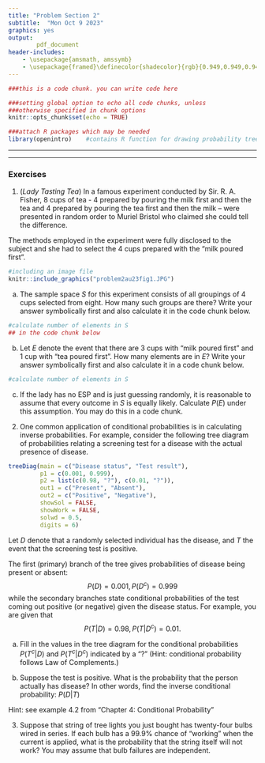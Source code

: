 ```yaml
---
title: "Problem Section 2"
subtitle:  "Mon Oct 9 2023"
graphics: yes
output: 
        pdf_document
header-includes:
    - \usepackage{amsmath, amssymb}
    - \usepackage{framed}\definecolor{shadecolor}{rgb}{0.949,0.949,0.949}
---
```


```r
###this is a code chunk. you can write code here

###setting global option to echo all code chunks, unless
###otherwise specified in chunk options
knitr::opts_chunk$set(echo = TRUE)

###attach R packages which may be needed
library(openintro)    #contains R function for drawing probability tree

```


* * * 
\begin{shaded}

\textbf{Learning Outcomes}

The problems are designed to build conceptual understanding and problem-solving skills. The emphasis is on learning to find, evaluate and build confidence.
The specific tasks include: 

   - Enumerate and count
   
   - Apply Bayes' rule
   
   - Calculate probabilities for independent events
  
   - Back up and support work with relevant explanations


\end{shaded}

* * *

### Exercises 

1.  (*Lady Tasting Tea*) In a famous experiment conducted by Sir. R. A. Fisher, 8 cups of tea - 4 prepared by pouring the milk first and then the tea and 4 prepared by pouring the tea first and then the milk -- were  presented in random order to Muriel Bristol who claimed she could tell the difference. 

The methods employed in the experiment were fully disclosed to the subject and she had to select the 4 cups prepared with the "milk poured first". 


```r
#including an image file
knitr::include_graphics("problem2au23fig1.JPG")
```

  
  a. The sample space $S$ for this experiment consists of all groupings of 4 cups selected from eight. How many such groups are there? Write your answer symbolically first and also calculate it in the code chunk below.
  
```r
#calculate number of elements in S
## in the code chunk below

```
  
  b. Let $E$ denote the event that there are 3 cups with "milk poured first" and 1 cup with "tea poured first". How many elements are in $E$? Write your answer symbolically first and also calculate it in a code chunk below.
  
```r
#calculate number of elements in S

```

 c. If the lady has no ESP and is just guessing randomly, it is reasonable to assume that every outcome in $S$ is equally likely. Calculate $P(E)$ under this assumption. You may do this in a code chunk.



2. One common application of conditional probabilities is in calculating inverse probabilities. For example,
consider the following tree diagram of probabilities relating a screening test for a disease with the actual presence of disease. 


```r

treeDiag(main = c("Disease status", "Test result"),
         p1 = c(0.001, 0.999),
         p2 = list(c(0.98, "?"), c(0.01, "?")),
         out1 = c("Present", "Absent"),
         out2 = c("Positive", "Negative"),
         showSol = FALSE,
         showWork = FALSE,
         solwd = 0.5,
         digits = 6)

```

Let $D$ denote that a randomly selected individual has the disease, and $T$ the event that the screening test is positive. 

The first (primary) branch of the tree gives \emph{unconditional} probabilities of disease being present or absent:
$$P(D) = 0.001, P(D^{c}) = 0.999$$ 
while the secondary branches state conditional probabilities of the test coming out positive (or negative) given the disease status. For example, you are given that
$$P(T|D) = 0.98, P(T|D^{c}) = 0.01.$$

   a. Fill in the values in the tree diagram for the conditional probabilities $P(T^{c}|D)$ and $P(T^{c}|D^{c})$ indicated by a "?"  (Hint: conditional probability follows Law of Complements.)


   b. Suppose the test is positive. What is the probability that the person actually has disease? In other words, find the inverse conditional probability: $P(D|T)$
   
  Hint: see example 4.2 from "Chapter 4: Conditional Probability" 

 


3. Suppose that string of tree lights you just bought has twenty-four bulbs
wired in series. If each bulb has a 99.9% chance of “working” when the current
is applied, what is the probability that the string itself will not work? You may assume that bulb failures are independent.
